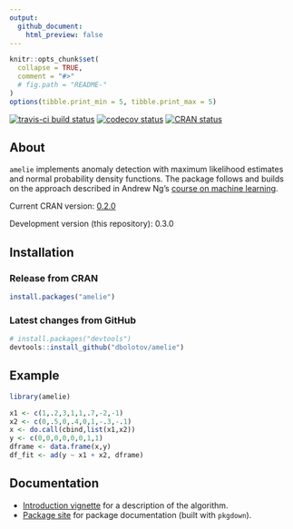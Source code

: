 ```yaml
---
output:
  github_document:
    html_preview: false
---
```


<!-- README.md is generated from README.Rmd. Please edit that file -->


```r
knitr::opts_chunk$set(
  collapse = TRUE,
  comment = "#>"
  # fig.path = "README-"
)
options(tibble.print_min = 5, tibble.print_max = 5)
```

[![travis-ci build status](https://travis-ci.org/dbolotov/amelie.svg?branch=master)](https://travis-ci.org/dbolotov/amelie)
[![codecov status](https://codecov.io/gh/dbolotov/amelie/branch/master/graph/badge.svg)](https://codecov.io/gh/dbolotov/amelie)
[![CRAN status](https://www.r-pkg.org/badges/version/amelie)](https://cran.r-project.org/package=amelie)


## About

`amelie` implements anomaly detection with maximum likelihood estimates and normal probability density functions. The package follows and builds on the approach described in Andrew Ng's [course on machine learning](https://www.coursera.org/learn/machine-learning).

Current CRAN version: [0.2.0](https://cran.r-project.org/web/packages/amelie/index.html)

Development version (this repository): 0.3.0


## Installation

### Release from CRAN
```r
install.packages("amelie")
```

### Latest changes from GitHub
```r
# install.packages("devtools")
devtools::install_github("dbolotov/amelie")
```


## Example

```r
library(amelie)

x1 <- c(1,.2,3,1,1,.7,-2,-1)
x2 <- c(0,.5,0,.4,0,1,-.3,-.1)
x <- do.call(cbind,list(x1,x2))
y <- c(0,0,0,0,0,0,1,1)
dframe <- data.frame(x,y)
df_fit <- ad(y ~ x1 + x2, dframe)
```

## Documentation

- [Introduction vignette](https://cran.r-project.org/web/packages/amelie/vignettes/amelie-introduction.html) for a description of the algorithm.
- [Package site](https://dbolotov.github.io/amelie/) for package documentation (built with `pkgdown`).
